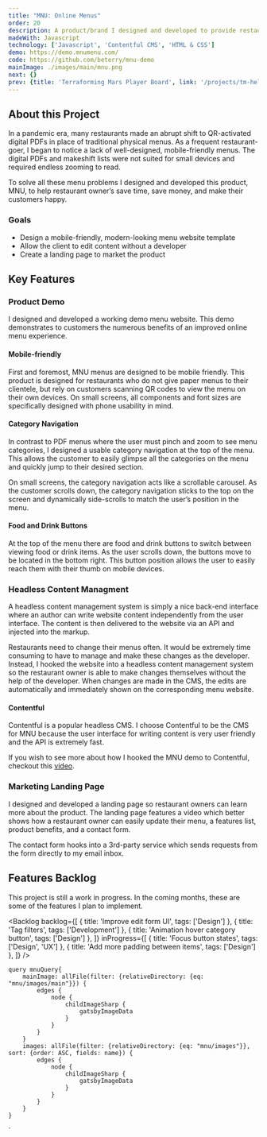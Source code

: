 ```yaml
---
title: "MNU: Online Menus"
order: 20
description: A product/brand I designed and developed to provide restaurant owners with well-designed, mobile-friendly menu websites.
madeWith: Javascript
technology: ['Javascript', 'Contentful CMS', 'HTML & CSS']
demo: https://demo.mnumenu.com/
code: https://github.com/beterry/mnu-demo
mainImage: ./images/main/mnu.png
next: {}
prev: {title: 'Terraforming Mars Player Board', link: '/projects/tm-helper'}
---
```



## About this Project

In a pandemic era, many restaurants made an abrupt shift to QR-activated digital PDFs in place of traditional physical menus. As a frequent restaurant-goer, I began to notice a lack of well-designed, mobile-friendly menus. The digital PDFs and makeshift lists were not suited for small devices and required endless zooming to read.

To solve all these menu problems I designed and developed this product, MNU, to help restaurant owner’s save time, save money, and make their customers happy.

### Goals

- Design a mobile-friendly, modern-looking menu website template
- Allow the client to edit content without a developer
- Create a landing page to market the product

## Key Features

### Product Demo

I designed and developed a working demo menu website. This demo demonstrates to customers the numerous benefits of an improved online menu experience.

#### Mobile-friendly

First and foremost, MNU menus are designed to be mobile friendly. This product is designed for restaurants who do not give paper menus to their clientele, but rely on customers scanning QR codes to view the menu on their own devices. On small screens, all components and font sizes are specifically designed with phone usability in mind.

<Screenshot 
    image={props.data.images.edges[0].node.childImageSharp.gatsbyImageData}
    caption='The menu is designed to be used on any sized device.'
    url='https://demo.mnumenu.com'
    mobile
/>

#### Category Navigation

In contrast to PDF menus where the user must pinch and zoom to see menu categories, I designed a usable category navigation at the top of the menu. This allows the customer to easily glimpse all the categories on the menu and quickly jump to their desired section.

On small screens, the category navigation acts like a scrollable carousel. As the customer scrolls down, the category navigation sticks to the top on the screen and dynamically side-scrolls to match the user’s position in the menu.

#### Food and Drink Buttons

At the top of the menu there are food and drink buttons to switch between viewing food or drink items. As the user scrolls down, the buttons move to be located in the bottom right. This button position allows the user to easily reach them with their thumb on mobile devices.

<Screenshot 
    image={props.data.images.edges[1].node.childImageSharp.gatsbyImageData}
    caption='The category nevigation sticks to the top of the screen and horizontally auto-scrolls. The food and drink buttons are conviently located in the bottom right.'
    url='https://demo.mnumenu.com'
    mobile
/>

### Headless Content Managment

A headless content management system is simply a nice back-end interface where an author can write website content independently from the user interface. The content is then delivered to the website via an API and injected into the markup.

Restaurants need to change their menus often. It would be extremely time consuming to have to manage and make these changes as the developer. Instead, I hooked the website into a headless content management system so the restaurant owner is able to make changes themselves without the help of the developer. When changes are made in the CMS, the edits are automatically and immediately shown on the corresponding menu website.

#### Contentful

Contentful is a popular headless CMS. I choose Contentful to be the CMS for MNU because the user interface for writing content is very user friendly and the API is extremely fast. 

<Callout emoji='&#128249;'>
    If you wish to see more about how I hooked the MNU demo to Contentful, checkout this <a href='https://youtu.be/RRK5_NawHjA' target="_blank">video</a>.
</Callout>

<Screenshot 
    image={props.data.images.edges[2].node.childImageSharp.gatsbyImageData}
    caption='A screenshot of the Contentful portal. The restaurant has full control of all menu content via this CMS.'
    url='app.contentful.com'
/>

### Marketing Landing Page

I designed and developed a landing page so restaurant owners can learn more about the product. The landing page features a video which better shows how a restaurant owner can easily update their menu, a features list, product benefits, and a contact form.

The contact form hooks into a 3rd-party service which sends requests from the form directly to my email inbox.

<Screenshot 
    image={props.data.images.edges[3].node.childImageSharp.gatsbyImageData}
    caption='The landing page markets MNU to prospective customers.'
    url='https://mnumenu.com'
/>


## Features Backlog

This project is still a work in progress. In the coming months, these are some of the features I plan to implement.

<Backlog 
    backlog={[
        {
            title: 'Improve edit form UI',
            tags: ['Design']
        },
        {
            title: 'Tag filters',
            tags: ['Development']
        },
        {
            title: 'Animation hover category button',
            tags: ['Design']
        },
    ]}
    inProgress={[
        {
            title: 'Focus button states',
            tags: ['Design', 'UX']
        },
        {
            title: 'Add more padding between items',
            tags: ['Design']
        },
    ]}
/>

    query mnuQuery{
        mainImage: allFile(filter: {relativeDirectory: {eq: "mnu/images/main"}}) {
            edges {
                node {
                    childImageSharp {
                        gatsbyImageData
                    }
                }
            }
        }
        images: allFile(filter: {relativeDirectory: {eq: "mnu/images"}}, sort: {order: ASC, fields: name}) {
            edges {
                node {
                    childImageSharp {
                        gatsbyImageData
                    }
                }
            }
        }
    }
`